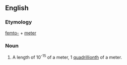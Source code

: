 ==English==

===Etymology===
[[femto-]] + [[meter]]

===Noun===
{{en-noun}}

# {{physics}}A length of 10<sup>-15</sup> of a meter, 1 [[quadrillionth]] of a meter.